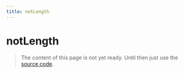 ```yaml
---
title: notLength
---
```


# notLength

> The content of this page is not yet ready. Until then just use the [source code](https://github.com/fabian-hiller/valibot/blob/main/library/src/validations/notLength/notLength.ts).
